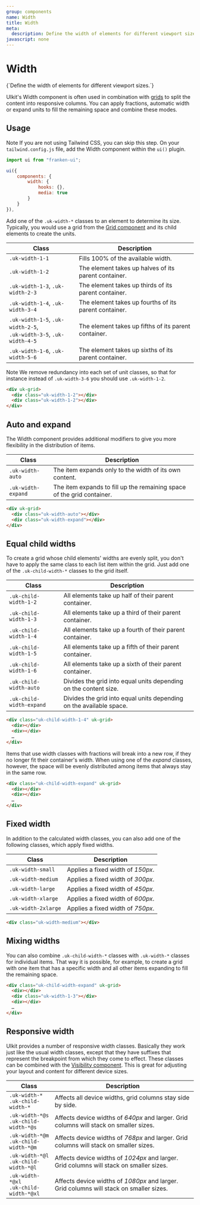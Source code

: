 ```yaml
---
group: components
name: Width
title: Width
meta:
  description: Define the width of elements for different viewport sizes.
javascript: none
---
```



# Width

<p class="uk-text-lead uk-paragraph">{`Define the width of elements for different viewport sizes.`}</p>

UIkit's Width component is often used in combination with [grids](/docs/grid) to split the content into responsive columns. You can apply fractions, automatic width or expand units to fill the remaining space and combine these modes.

## Usage

<span class="uk-label uk-label-primary">Note</span> If you are not using Tailwind
CSS, you can skip this step. On your `tailwind.config.js` file, add the Width component
within the `ui()` plugin.

```javascript
import ui from "franken-ui";

ui({
    components: {
        width: {
            hooks: {},
            media: true
        }
    }
}),
```

Add one of the `.uk-width-*` classes to an element to determine its size. Typically, you would use a grid from the [Grid component](/docs/grid) and its child elements to create the units.

| Class                                                                   | Description                                           |
| ----------------------------------------------------------------------- | ----------------------------------------------------- |
| `.uk-width-1-1`                                                         | Fills 100% of the available width.                    |
| `.uk-width-1-2`                                                         | The element takes up halves of its parent container.  |
| `.uk-width-1-3`, `.uk-width-2-3`                                        | The element takes up thirds of its parent container.  |
| `.uk-width-1-4`, `.uk-width-3-4`                                        | The element takes up fourths of its parent container. |
| `.uk-width-1-5`, `.uk-width-2-5`,<br />`.uk-width-3-5`, `.uk-width-4-5` | The element takes up fifths of its parent container.  |
| `.uk-width-1-6`, `.uk-width-5-6`                                        | The element takes up sixths of its parent container.  |

<span class="uk-label uk-label-primary">Note</span> We remove redundancy into each
set of unit classes, so that for instance instead of `.uk-width-3-6` you should use
`.uk-width-1-2`.

```html
<div uk-grid>
  <div class="uk-width-1-2"></div>
  <div class="uk-width-1-2"></div>
</div>
```

<Example component="width" index={0} />

## Auto and expand

The Width component provides additional modifiers to give you more flexibility in the distribution of items.

| Class              | Description                                                            |
| ------------------ | ---------------------------------------------------------------------- |
| `.uk-width-auto`   | The item expands only to the width of its own content.                 |
| `.uk-width-expand` | The item expands to fill up the remaining space of the grid container. |

```html
<div uk-grid>
  <div class="uk-width-auto"></div>
  <div class="uk-width-expand"></div>
</div>
```

<Example component="width" index={1} />

## Equal child widths

To create a grid whose child elements' widths are evenly split, you don't have to apply the same class to each list item within the grid. Just add one of the `.uk-child-width-*` classes to the grid itself.

| Class                    | Description                                                         |
| ------------------------ | ------------------------------------------------------------------- |
| `.uk-child-width-1-2`    | All elements take up half of their parent container.                |
| `.uk-child-width-1-3`    | All elements take up a third of their parent container.             |
| `.uk-child-width-1-4`    | All elements take up a fourth of their parent container.            |
| `.uk-child-width-1-5`    | All elements take up a fifth of their parent container.             |
| `.uk-child-width-1-6`    | All elements take up a sixth of their parent container.             |
| `.uk-child-width-auto`   | Divides the grid into equal units depending on the content size.    |
| `.uk-child-width-expand` | Divides the grid into equal units depending on the available space. |

```html
<div class="uk-child-width-1-4" uk-grid>
  <div></div>
  <div></div>
  …
</div>
```

<Example component="width" index={2} />

Items that use width classes with fractions will break into a new row, if they no longer fit their container's width. When using one of the _expand_ classes, however, the space will be evenly distributed among items that always stay in the same row.

```html
<div class="uk-child-width-expand" uk-grid>
  <div></div>
  <div></div>
  …
</div>
```

<Example component="width" index={3} />

## Fixed width

In addition to the calculated width classes, you can also add one of the following classes, which apply fixed widths.

| Class               | Description                       |
| ------------------- | --------------------------------- |
| `.uk-width-small`   | Applies a fixed width of _150px_. |
| `.uk-width-medium`  | Applies a fixed width of _300px_. |
| `.uk-width-large`   | Applies a fixed width of _450px_. |
| `.uk-width-xlarge`  | Applies a fixed width of _600px_. |
| `.uk-width-2xlarge` | Applies a fixed width of _750px_. |

```html
<div class="uk-width-medium"></div>
```

<Example component="width" index={4} />

## Mixing widths

You can also combine `.uk-child-width-*` classes with `.uk-width-*` classes for individual items. That way it is possible, for example, to create a grid with one item that has a specific width and all other items expanding to fill the remaining space.

```html
<div class="uk-child-width-expand" uk-grid>
  <div></div>
  <div class="uk-width-1-3"></div>
  <div></div>
  …
</div>
```

<Example component="width" index={5} />

## Responsive width

UIkit provides a number of responsive width classes. Basically they work just like the usual width classes, except that they have suffixes that represent the breakpoint from which they come to effect. These classes can be combined with the [Visibility component](/docs/visibility). This is great for adjusting your layout and content for different device sizes.

| Class                                         | Description                                                                             |
| --------------------------------------------- | --------------------------------------------------------------------------------------- |
| `.uk-width-*`<br /> `.uk-child-width-*`       | Affects all device widths, grid columns stay side by side.                              |
| `.uk-width-*@s`<br /> `.uk-child-width-*@s`   | Affects device widths of _640px_ and larger. Grid columns will stack on smaller sizes.  |
| `.uk-width-*@m`<br /> `.uk-child-width-*@m`   | Affects device widths of _768px_ and larger. Grid columns will stack on smaller sizes.  |
| `.uk-width-*@l`<br /> `.uk-child-width-*@l`   | Affects device widths of _1024px_ and larger. Grid columns will stack on smaller sizes. |
| `.uk-width-*@xl`<br /> `.uk-child-width-*@xl` | Affects device widths of _1080px_ and larger. Grid columns will stack on smaller sizes. |

<Example component="width" index={6} />
